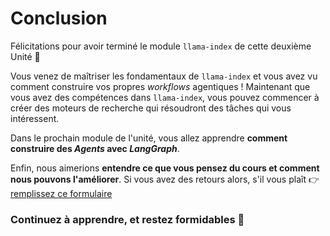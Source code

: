 # Conclusion

Félicitations pour avoir terminé le module `llama-index` de cette deuxième Unité 🥳

Vous venez de maîtriser les fondamentaux de `llama-index` et vous avez vu comment construire vos propres *workflows* agentiques !
Maintenant que vous avez des compétences dans `llama-index`, vous pouvez commencer à créer des moteurs de recherche qui résoudront des tâches qui vous intéressent.

Dans le prochain module de l'unité, vous allez apprendre **comment construire des *Agents* avec *LangGraph***.

Enfin, nous aimerions **entendre ce que vous pensez du cours et comment nous pouvons l'améliorer**.
Si vous avez des retours alors, s'il vous plaît 👉 [remplissez ce formulaire](https://docs.google.com/forms/d/e/1FAIpQLSe9VaONn0eglax0uTwi29rIn4tM7H2sYmmybmG5jJNlE5v0xA/viewform?usp=dialog)

### Continuez à apprendre, et restez formidables 🤗